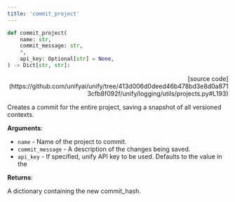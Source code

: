 ```yaml
---
title: 'commit_project'
---
```


```python
def commit_project(
    name: str,
    commit_message: str,
    *,
    api_key: Optional[str] = None,
) -> Dict[str, str]:
```

<p align="right">[source code](https://github.com/unifyai/unify/tree/413d006d0deed46b478bd3e8d0a8713cfb8f092f/unify/logging/utils/projects.py#L193)</p>

Creates a commit for the entire project, saving a snapshot of all versioned contexts.

**Arguments**:

- `name` - Name of the project to commit.
- `commit_message` - A description of the changes being saved.
- `api_key` - If specified, unify API key to be used. Defaults to the value in the



**Returns**:

A dictionary containing the new commit_hash.